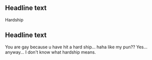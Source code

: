 
== Headline text ==
Hardship
== Headline text ==
You are gay because u have hit a hard ship... haha like my pun?? Yes... anyway... I don't know what hardship means.